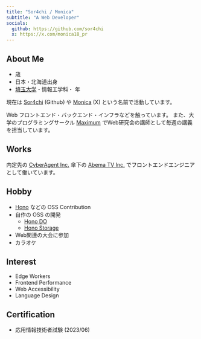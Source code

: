 ```yaml
---
title: "Sor4chi / Monica"
subtitle: "A Web Developer"
socials:
  github: https://github.com/sor4chi
  x: https://x.com/monica18_pr
---
```



## About Me

- <RelativeDate date="2003-02-18" format="year" add={-1} /> 歳
- 日本・北海道出身
- [埼玉大学](http://www.saitama-u.ac.jp/)・情報工学科・<RelativeDate date="2021-04-01" format="year" add={1} /> 年

現在は [Sor4chi](https://github.com/sor4chi) (Github) や [Monica](https://x.com/monica18_pr) (X) という名前で活動しています。

Web フロントエンド・バックエンド・インフラなどを触っています。
また、大学のプログラミングサークル [Maximum](https://maximum.vc) でWeb研究会の講師として毎週の講義を担当しています。

## Works

内定先の [CyberAgent Inc.](https://www.cyberagent.co.jp/) 傘下の [Abema TV Inc.](https://abema.tv/) でフロントエンドエンジニアとして働いています。

## Hobby

- [Hono](https://hono.dev) などの OSS Contribution
- 自作の OSS の開発
  - [Hono DO](https://github.com/sor4chi/hono-do)
  - [Hono Storage](https://github.com/sor4chi/hono-storage)
- Web関連の大会に参加
- カラオケ

## Interest

- Edge Workers
- Frontend Performance
- Web Accessibility
- Language Design

## Certification

- 応用情報技術者試験 (2023/06)
